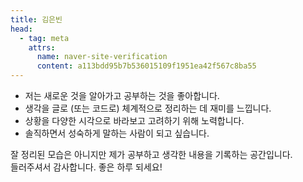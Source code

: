 ```yaml
---
title: 김은빈
head:
  - tag: meta
    attrs:
      name: naver-site-verification
      content: a113bdd95b7b536015109f1951ea42f567c8ba55
---
```



- 저는 새로운 것을 알아가고 공부하는 것을 좋아합니다.
- 생각을 글로 (또는 코드로) 체계적으로 정리하는 데 재미를 느낍니다.
- 상황을 다양한 시각으로 바라보고 고려하기 위해 노력합니다.
- 솔직하면서 성숙하게 말하는 사람이 되고 싶습니다.

잘 정리된 모습은 아니지만 제가 공부하고 생각한 내용을 기록하는 공간입니다.<br/>
들러주셔서 감사합니다. 좋은 하루 되세요!

<div class="h-8"/>

<RecentPosts/>
